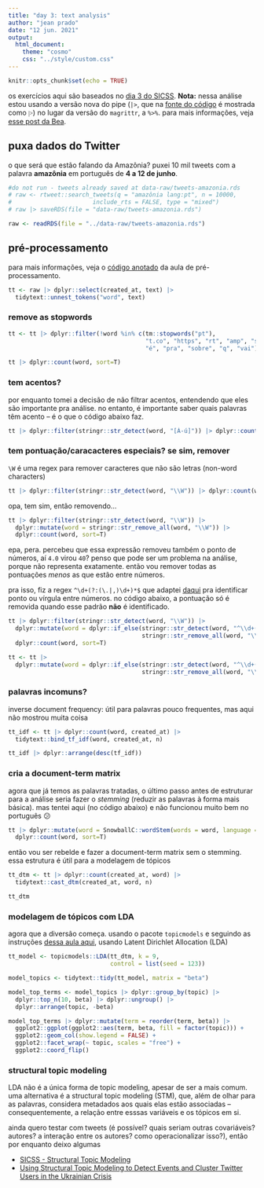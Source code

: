```yaml
---
title: "day 3: text analysis"
author: "jean prado"
date: "12 jun. 2021"
output:
  html_document:
    theme: "cosmo"
    css: "../style/custom.css"
---
```


```r
knitr::opts_chunk$set(echo = TRUE)
```

os exercícios aqui são baseados no [dia 3 do SICSS](https://github.com/compsocialscience/summer-institute/tree/master/2020/materials/day3-text-analysis). **Nota:** nessa análise estou usando a versão nova do pipe (`|>`, que na [fonte do código](https://github.com/tonsky/FiraCode) é mostrada como <code style="font-family: 'Fira Code'">|></code>) no lugar da versão do `magrittr`, a `%>%`. para mais informações, veja [esse post da Bea](https://beatrizmilz.com/blog/2021-05-18-experimentando-o-r-410/).

## puxa dados do Twitter
o que será que estão falando da Amazônia? puxei 10 mil tweets com a palavra **amazônia** em português de **4 a 12 de junho**.

```r
#do not run - tweets already saved at data-raw/tweets-amazonia.rds
# raw <- rtweet::search_tweets(q = "amazônia lang:pt", n = 10000,
#                       include_rts = FALSE, type = "mixed")
# raw |> saveRDS(file = "data-raw/tweets-amazonia.rds")

raw <- readRDS(file = "../data-raw/tweets-amazonia.rds")
```

## pré-processamento
para mais informações, veja o [código anotado](https://sicss.io/2020/materials/day3-text-analysis/basic-text-analysis/rmarkdown/Basic_Text_Analysis_in_R.html) da aula de pré-processamento.

```r
tt <- raw |> dplyr::select(created_at, text) |> 
  tidytext::unnest_tokens("word", text)
```

### remove as stopwords
```r
tt <- tt |> dplyr::filter(!word %in% c(tm::stopwords("pt"),
                                       "t.co", "https", "rt", "amp", "ser",
                                       "é", "pra", "sobre", "q", "vai"))

tt |> dplyr::count(word, sort=T)
```

### tem acentos?
por enquanto tomei a decisão de não filtrar acentos, entendendo que eles são importante pra análise. no entanto, é importante saber quais palavras têm acento -- é o que o código abaixo faz.

```r
tt |> dplyr::filter(stringr::str_detect(word, "[À-ú]")) |> dplyr::count(word, sort=T)
```


### tem pontuação/caracacteres especiais? se sim, remover
`\W` é uma regex para remover caracteres que não são letras (non-word characters)

```r
tt |> dplyr::filter(stringr::str_detect(word, "\\W")) |> dplyr::count(word, sort=T)
```

opa, tem sim, então removendo...
```r
tt |> dplyr::filter(stringr::str_detect(word, "\\W")) |> 
  dplyr::mutate(word = stringr::str_remove_all(word, "\\W")) |> 
  dplyr::count(word, sort=T)
```

epa, pera. percebeu que essa expressão removeu também o ponto de números, aí `4.0` virou `40`? penso que pode ser um problema na análise, porque não representa exatamente. então vou remover todas as pontuações *menos* as que estão entre números.

pra isso, fiz a regex `^\d+(?:(\.|,)\d+)*$` que adaptei [daqui](https://stackoverflow.com/questions/27141528/regular-expression-that-allow-dots-between-numbers) pra identificar ponto ou vírgula entre números. no código abaixo, a pontuação só é removida quando esse padrão **não** é identificado.
```r
tt |> dplyr::filter(stringr::str_detect(word, "\\W")) |> 
  dplyr::mutate(word = dplyr::if_else(stringr::str_detect(word, "^\\d+(?:(\\.|,)\\d+)*$"), word,
                                      stringr::str_remove_all(word, "\\W"))) |> 
  dplyr::count(word, sort=T)

tt <- tt |>
  dplyr::mutate(word = dplyr::if_else(stringr::str_detect(word, "^\\d+(?:(\\.|,)\\d+)*$"), word,
                                      stringr::str_remove_all(word, "\\W")))
```

### palavras incomuns?

inverse document frequency: útil para palavras pouco frequentes, mas aqui não mostrou muita coisa
```r
tt_idf <- tt |> dplyr::count(word, created_at) |>
  tidytext::bind_tf_idf(word, created_at, n)

tt_idf |> dplyr::arrange(desc(tf_idf))
```

### cria a document-term matrix
agora que já temos as palavras tratadas, o último passo antes de estruturar para a análise seria fazer o _stemming_ (reduzir as palavras à forma mais básica). mas tentei aqui (no código abaixo) e não funcionou muito bem no português 😕

```r
tt |> dplyr::mutate(word = SnowballC::wordStem(words = word, language = "pt")) |> 
  dplyr::count(word, sort=T)
```

então vou ser rebelde e fazer a document-term matrix sem o stemming. essa estrutura é útil para a modelagem de tópicos

```r
tt_dtm <- tt |> dplyr::count(created_at, word) |>
  tidytext::cast_dtm(created_at, word, n)

tt_dtm
```

### modelagem de tópicos com LDA

agora que a diversão começa. usando o pacote `topicmodels` e seguindo as instruções [dessa aula aqui](https://sicss.io/2020/materials/day3-text-analysis/topic-modeling/rmarkdown/Topic_Modeling.html), usando Latent Dirichlet Allocation (LDA)

```r
tt_model <- topicmodels::LDA(tt_dtm, k = 9,
                             control = list(seed = 123))

model_topics <- tidytext::tidy(tt_model, matrix = "beta")

model_top_terms <- model_topics |> dplyr::group_by(topic) |> 
  dplyr::top_n(10, beta) |> dplyr::ungroup() |> 
  dplyr::arrange(topic, -beta)

model_top_terms |> dplyr::mutate(term = reorder(term, beta)) |> 
  ggplot2::ggplot(ggplot2::aes(term, beta, fill = factor(topic))) +
  ggplot2::geom_col(show.legend = FALSE) +
  ggplot2::facet_wrap(~ topic, scales = "free") +
  ggplot2::coord_flip()
```

### structural topic modeling

LDA não é a única forma de topic modeling, apesar de ser a mais comum. uma alternativa é a structural topic modeling (STM), que, além de olhar para as palavras, considera metadados aos quais elas estão associadas -- consequentemente, a relação entre esssas variáveis e os tópicos em si.

ainda quero testar com tweets (é possível? quais seriam outras covariáveis? autores? a interação entre os autores? como operacionalizar isso?), então por enquanto deixo algumas 

- [SICSS - Structural Topic Modeling](https://sicss.io/2020/materials/day3-text-analysis/topic-modeling/rmarkdown/Topic_Modeling.html)
- [Using Structural Topic Modeling to Detect Events and Cluster Twitter Users in the Ukrainian Crisis](https://link.springer.com/chapter/10.1007/978-3-319-21380-4_108)

